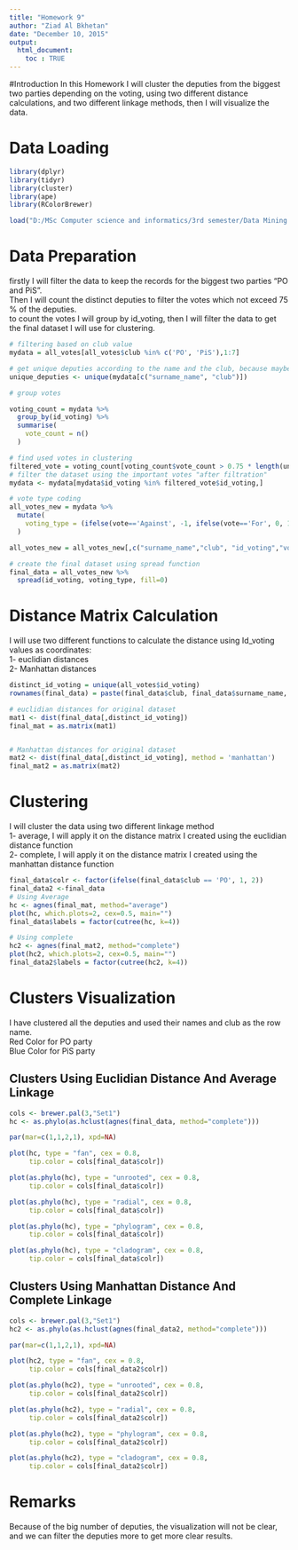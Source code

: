 ```yaml
---
title: "Homework 9"
author: "Ziad Al Bkhetan"
date: "December 10, 2015"
output: 
  html_document:
    toc : TRUE
---
```


#Introduction
In this Homework I will cluster the deputies from the biggest two parties depending on the voting, using two different distance calculations, and two different linkage methods, then I will visualize the data. 

# Data Loading
```r
library(dplyr)
library(tidyr)
library(cluster)
library(ape)
library(RColorBrewer)

load("D:/MSc Computer science and informatics/3rd semester/Data Mining - Advances/Homeworks/all_votes.rda")

```

# Data Preparation
firstly I will filter the data to keep the records for the biggest two parties "PO and PiS".
<br>Then I will count the distinct deputies to filter the votes which not exceed 75 % of the deputies.
<br> to count the votes I will group by id_voting, then I will filter the data to get the final dataset I will use for clustering.
 
```r
# filtering based on club value
mydata = all_votes[all_votes$club %in% c('PO', 'PiS'),1:7]

# get unique deputies according to the name and the club, because maybe the same name in different club
unique_deputies <- unique(mydata[c("surname_name", "club")])

# group votes

voting_count = mydata %>% 
  group_by(id_voting) %>%
  summarise(
    vote_count = n()
  )     

# find used votes in clustering
filtered_vote = voting_count[voting_count$vote_count > 0.75 * length(unique_deputies),]
# filter the dataset using the important votes "after filtration" 
mydata <- mydata[mydata$id_voting %in% filtered_vote$id_voting,]

# vote type coding
all_votes_new = mydata %>%
  mutate(
    voting_type = (ifelse(vote=='Against', -1, ifelse(vote=='For', 0, 1 )))
  )

all_votes_new = all_votes_new[,c("surname_name","club", "id_voting","voting_type")]

# create the final dataset using spread function
final_data = all_votes_new %>%
  spread(id_voting, voting_type, fill=0)


```

# Distance Matrix Calculation
I will use two different functions to calculate the distance using Id_voting values as coordinates:
<br> 1- euclidian distances
<br> 2- Manhattan distances

```r
distinct_id_voting = unique(all_votes$id_voting)
rownames(final_data) = paste(final_data$club, final_data$surname_name, sep="_")

# euclidian distances for original dataset
mat1 <- dist(final_data[,distinct_id_voting])
final_mat = as.matrix(mat1)


# Manhattan distances for original dataset
mat2 <- dist(final_data[,distinct_id_voting], method = 'manhattan')
final_mat2 = as.matrix(mat2)

```

# Clustering
I will cluster the data using two different linkage method
<br> 1- average, I will apply it on the distance matrix I created using the euclidian distance function
<br> 2- complete, I will apply it on the distance matrix I created using the manhattan distance function
```r
final_data$colr <- factor(ifelse(final_data$club == 'PO', 1, 2)) 
final_data2 <-final_data
# Using Average
hc <- agnes(final_mat, method="average")
plot(hc, which.plots=2, cex=0.5, main="")
final_data$labels = factor(cutree(hc, k=4))

# Using complete
hc2 <- agnes(final_mat2, method="complete")
plot(hc2, which.plots=2, cex=0.5, main="")
final_data2$labels = factor(cutree(hc2, k=4))
```

# Clusters Visualization 
I have clustered all the deputies and used their names and club as the row name.
<br> Red Color for PO party
<br> Blue Color for PiS party

## Clusters Using Euclidian Distance And Average Linkage
```r

cols <- brewer.pal(3,"Set1")
hc <- as.phylo(as.hclust(agnes(final_data, method="complete")))

par(mar=c(1,1,2,1), xpd=NA)

plot(hc, type = "fan", cex = 0.8,
     tip.color = cols[final_data$colr])

plot(as.phylo(hc), type = "unrooted", cex = 0.8,
     tip.color = cols[final_data$colr])

plot(as.phylo(hc), type = "radial", cex = 0.8,
     tip.color = cols[final_data$colr])

plot(as.phylo(hc), type = "phylogram", cex = 0.8,
     tip.color = cols[final_data$colr])

plot(as.phylo(hc), type = "cladogram", cex = 0.8,
     tip.color = cols[final_data$colr])


```

## Clusters Using Manhattan Distance And Complete Linkage
```r
cols <- brewer.pal(3,"Set1")
hc2 <- as.phylo(as.hclust(agnes(final_data2, method="complete")))

par(mar=c(1,1,2,1), xpd=NA)

plot(hc2, type = "fan", cex = 0.8,
     tip.color = cols[final_data2$colr])

plot(as.phylo(hc2), type = "unrooted", cex = 0.8,
     tip.color = cols[final_data2$colr])

plot(as.phylo(hc2), type = "radial", cex = 0.8,
     tip.color = cols[final_data2$colr])

plot(as.phylo(hc2), type = "phylogram", cex = 0.8,
     tip.color = cols[final_data2$colr])

plot(as.phylo(hc2), type = "cladogram", cex = 0.8,
     tip.color = cols[final_data2$colr])


```

# Remarks
Because of the big number of deputies, the visualization will not be clear, and we can filter the deputies more to get more clear results.